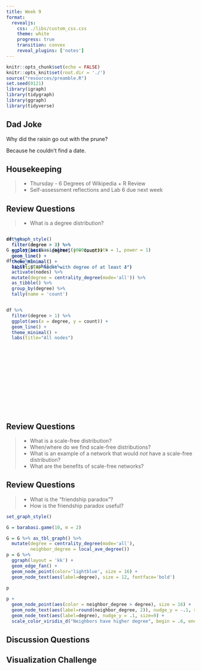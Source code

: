 ```yaml
---
title: Week 9
format: 
  revealjs:
    css: ./libs/custom_css.css
    theme: white
    progress: true
    transition: convex
    reveal_plugins: ['notes']
---
```


```r
knitr::opts_chunk$set(echo = FALSE)
knitr::opts_knit$set(root.dir = './')
source("resources/preamble.R")
set.seed(0121)
library(igraph)
library(tidygraph)
library(ggraph)
library(tidyverse)
```

## Dad Joke

Why did the raisin go out with the prune?

<span class='fragment'>
Because he couldn't find a date. 
</span>

## Housekeeping

> - Thursday - 6 Degrees of Wikipedia + R Review
> - Self-assessment reflections and Lab 6 due next week

## Review Questions

> - What is a degree distribution?

<div style="position:relative; width:640px; height:480px; margin:0 auto;">
<div class='fragment' style="position:absolute;top:0;left:0;">
```r
set_graph_style()

G = play_barabasi_albert(10000, growth = 1, power = 1)

df = G %>% 
  as_tbl_graph() %>%
  activate(nodes) %>%
  mutate(degree = centrality_degree(mode='all')) %>%
  as_tibble() %>%
  group_by(degree) %>%
  tally(name = 'count')


df %>% 
  filter(degree > 1) %>%
  ggplot(aes(x = degree, y = count)) + 
  geom_line() + 
  theme_minimal() +
  labs(title="All nodes")

```

</div>

<div class='fragment' style="position:absolute;top:0;left:0;">
```r
df %>% 
  filter(degree > 2) %>%
  ggplot(aes(x = degree, y = count)) + 
  geom_line() + 
  theme_minimal() + 
  labs(title="Nodes with degree of at least 3")
```
</div>

<div class='fragment' style="position:absolute;top:0;left:0;">
```r
df %>% 
  filter(degree > 3) %>%
  ggplot(aes(x = degree, y = count)) + 
  geom_line() + 
  theme_minimal() + 
  labs(title="Nodes with degree of at least 4")
```

</div>
</div>

## Review Questions

> - What is a scale-free distribution?
> -	When/where do we find scale-free distributions?
> - What is an example of a network that would *not* have a scale-free distribution?
> - What are the benefits of scale-free networks?

## Review Questions

> - What is the "friendship paradox"?
> - How is the friendship paradox useful?

<span class='fragment'>
```r

set_graph_style()

G = barabasi.game(10, m = 2)

G = G %>% as_tbl_graph() %>%
  mutate(degree = centrality_degree(mode='all'),
         neighbor_degree = local_ave_degree())
p = G %>% 
  ggraph(layout = 'kk') +
  geom_edge_fan() +
  geom_node_point(color='lightblue', size = 16) +
  geom_node_text(aes(label=degree), size = 12, fontface='bold')
 
p
```
</span>
<span class='fragment'>
```r

p + 
  geom_node_point(aes(color = neighbor_degree > degree), size = 16) +
  geom_node_text(aes(label=round(neighbor_degree, 2)), nudge_y = -.1, size=9) +
  geom_node_text(aes(label=degree), nudge_y = .1, size=9) +
  scale_color_viridis_d("Neighbors have higher degree", begin = .6, end = .85, )

```
</span>

## Discussion Questions


## Visualization Challenge

